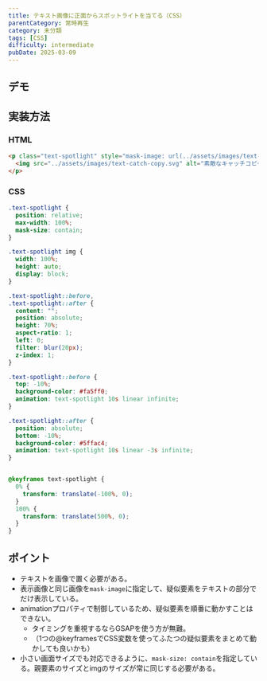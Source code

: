 ```yaml
---
title: テキスト画像に正面からスポットライトを当てる（CSS）
parentCategory: 常時再生
category: 未分類
tags: [CSS]
difficulty: intermediate
pubDate: 2025-03-09
---
```



## デモ

<IframeDemo/>

## 実装方法

### HTML

```html
<p class="text-spotlight" style="mask-image: url(../assets/images/text-catch-copy.svg);">
  <img src="../assets/images/text-catch-copy.svg" alt="素敵なキャッチコピー">
</p>
```

### CSS

```css
.text-spotlight {
  position: relative;
  max-width: 100%;
  mask-size: contain;
}

.text-spotlight img {
  width: 100%;
  height: auto;
  display: block;
}

.text-spotlight::before,
.text-spotlight::after {
  content: "";
  position: absolute;
  height: 70%;
  aspect-ratio: 1;
  left: 0;
  filter: blur(20px);
  z-index: 1;
}

.text-spotlight::before {
  top: -10%;
  background-color: #fa5ff0;
  animation: text-spotlight 10s linear infinite;
}

.text-spotlight::after {
  position: absolute;
  bottom: -10%;
  background-color: #5ffac4;
  animation: text-spotlight 10s linear -3s infinite;
}


@keyframes text-spotlight {
  0% {
    transform: translate(-100%, 0);
  }
  100% {
    transform: translate(500%, 0);
  }
}
```

## ポイント
- テキストを画像で置く必要がある。
- 表示画像と同じ画像を`mask-image`に指定して、疑似要素をテキストの部分でだけ表示している。
- animationプロパティで制御しているため、疑似要素を順番に動かすことはできない。
  - タイミングを重視するならGSAPを使う方が無難。
  - （1つの@keyframesでCSS変数を使ってふたつの疑似要素をまとめて動かしても良いかも）
- 小さい画面サイズでも対応できるように、`mask-size: contain`を指定している。親要素のサイズとimgのサイズが常に同じする必要がある。
